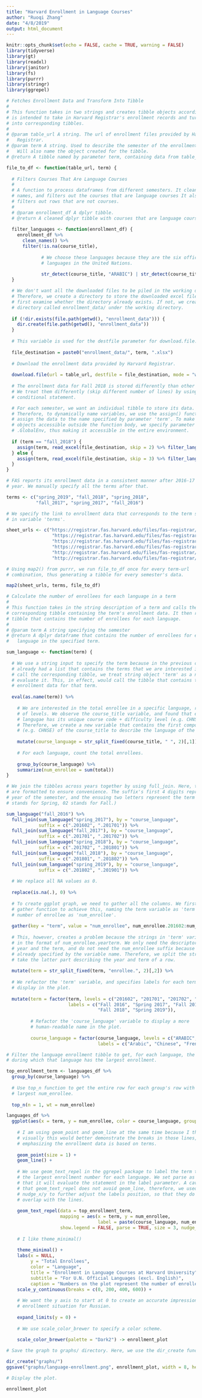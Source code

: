 ```yaml
---
title: "Harvard Enrollment in Language Courses"
author: "Ruoqi Zhang"
date: "4/8/2019"
output: html_document
---
```


```r
knitr::opts_chunk$set(echo = FALSE, cache = TRUE, warning = FALSE)
library(tidyverse)
library(gt)
library(readxl)
library(janitor)
library(fs)
library(purrr)
library(stringr)
library(ggrepel)
```

```r

# Fetches Enrollment Data and Transform Into Tibble
#
# This function takes in two strings and creates tibble objects accordingly. It
# is intended to take in Harvard Registrar's enrollment records and turn them
# into corresponding tibbles.
#
# @param table_url A string. The url of enrollment files provided by Harvard
#   Registrar.
# @param term A string. Used to describe the semester of the enrollment file.
#   Will also name the object created for the tibble.
# @return A tibble named by parameter term, containing data from table_url.

file_to_df <- function(table_url, term) {
  
  # Filters Courses That Are Language Courses
  # 
  # A function to process dataframes from different semesters. It cleans variable
  # names, and filters out the courses that are language courses It also
  # filters out rows that are not courses.
  # 
  # @param enrollment_df A dplyr tibble.
  # @return A cleaned dplyr tibble with courses that are language courses
  
  filter_languages <- function(enrollment_df) {
    enrollment_df %>% 
      clean_names() %>% 
      filter(!is.na(course_title),
             
             # We choose these languages because they are the six official
             # languages in the United Nations.
             
             str_detect(course_title, "ARABIC") | str_detect(course_title, "CHNSE") | str_detect(course_title, "SPANSH") | str_detect(course_title, "RUSS") | str_detect(course_title, "FRENCH") | str_detect(course_title, "SPANSH"))
  }

  # We don't want all the downloaded files to be piled in the working directory.
  # Therefore, we create a directory to store the downloaded excel files. We
  # first examine whether the directory already exists. If not, we create a
  # directory called enrollment_data/ under the working directory.
  
  if (!dir.exists(file.path(getwd(), "enrollment_data"))) {
    dir.create(file.path(getwd(), "enrollment_data"))
  }
  
  # This variable is used for the destfile parameter for download.file. 
  
  file_destination = paste0("enrollment_data/", term, ".xlsx")
  
  # Download the enrollment data provided by Harvard Registrar.
  
  download.file(url = table_url, destfile = file_destination, mode = "wb")
  
  # The enrollment data for Fall 2018 is stored differently than other years'.
  # We treat them differently (skip different number of lines) by using
  # conditional statement.

  # For each semester, we want an individual tibble to store its data.
  # Therefore, to dynamically name variables, we use the assign() function to
  # assign the data to the name specified by parameter 'term'. To make the
  # objects accessible outside the function body, we specify parameter envir as
  # .GlobalEnv, thus making it accessible in the entire environment.
  
  if (term == "fall_2018") {
    assign(term, read_excel(file_destination, skip = 2) %>% filter_languages(), envir = .GlobalEnv)
  } else {
    assign(term, read_excel(file_destination, skip = 3) %>% filter_languages(), envir = .GlobalEnv)
  }
}

# FAS reports its enrollment data in a consistent manner after 2016-17 school
# year. We manually specify all the terms after that.

terms <- c("spring_2019", "fall_2018", "spring_2018", 
           "fall_2017", "spring_2017", "fall_2016")

# We specify the link to enrollment data that corresponds to the term specified
# in variable 'terms'.

sheet_urls <- c("https://registrar.fas.harvard.edu/files/fas-registrar/files/class_enrollment_summary_by_term_3.22.19.xlsx",
                 "https://registrar.fas.harvard.edu/files/fas-registrar/files/class_enrollment_summary_by_term_10.24.18.xlsx",
                 "https://registrar.fas.harvard.edu/files/fas-registrar/files/class_enrollment_summary_by_term_03.06.18.xlsx",
                 "https://registrar.fas.harvard.edu/files/fas-registrar/files/class_enrollment_summary_by_term_10.20.17.xlsx",
                 "http://registrar.fas.harvard.edu/files/fas-registrar/files/class_enrollment_summary_by_term_2017_03_07_final_0.xlsx",
                 "http://registrar.fas.harvard.edu/files/fas-registrar/files/copy_of_class_enrollment_summary_by_term_10.06.2016.xlsx")

# Using map2() from purrr, we run file_to_df once for every term-url
# combination, thus generating a tibble for every semester's data.

map2(sheet_urls, terms, file_to_df)


```

```r

# Calculate the number of enrollees for each language in a term
#
# This function takes in the string description of a term and calls the
# corresponding tibble containing the term's enrollment data. It then returns a
# tibble that contains the number of enrollees for each language.
#
# @param term A string specifying the semester
# @return A dplyr dataframe that contains the number of enrollees for each
#   language in the specified term.

sum_language <- function(term) {
  
  # We use a string input to specify the term because in the previous code, we
  # already had a list that contains the terms that we are interested in. To
  # call the corresponding tibble, we treat string object 'term' as a name, and
  # evaluate it. This, in effect, would call the tibble that contains the
  # enrollment data for that term.
  
  eval(as.name(term)) %>% 
    
    # We are interested in the total enrollee in a specific language, regardless
    # of levels. We observe the course_title variable, and found that each
    # langugae has its unique course code + difficulty level (e.g. CHNSE Bb).
    # Therefore, we create a new variable that contains the first component
    # (e.g. CHNSE) of the course_title to describe the language of the course.
    
    mutate(course_language = str_split_fixed(course_title, " ", 2)[,1]) %>% 
    
    # For each language, count the total enrollees.
    
    group_by(course_language) %>% 
    summarize(num_enrollee = sum(total))
}

# We join the tibbles across years together by using full_join. Here, the suffix
# are formatted to ensure convenience. The suffix's first 4 digits represent the
# year of the semester, and the ensuing two letters represent the term (01
# stands for Spring, 02 stands for Fall.)

sum_language("fall_2016") %>%
  full_join(sum_language("spring_2017"), by = "course_language", 
            suffix = c(".201602", ".201701")) %>% 
  full_join(sum_language("fall_2017"), by = "course_language", 
            suffix = c(".201701", ".201702")) %>% 
  full_join(sum_language("spring_2018"), by = "course_language", 
            suffix = c(".201702", ".201801")) %>% 
  full_join(sum_language("fall_2018"), by = "course_language", 
            suffix = c(".201801", ".201802")) %>% 
  full_join(sum_language("spring_2019"), by = "course_language", 
            suffix = c(".201802", ".201901")) %>% 
  
  # We replace all NA values as 0.
  
  replace(is.na(.), 0) %>% 
  
  # To create ggplot graph, we need to gather all the columns. We first use
  # gather function to achieve this, naming the term variable as 'term' and the
  # number of enrollee as 'num_enrollee'.
  
  gather(key = "term", value = "num_enrollee", num_enrollee.201602:num_enrollee.201901) %>% 
  
  # This, however, creates a problem because the strings in 'term' variable are
  # in the format of num_enrollee.yearterm. We only need the descriptor for the
  # year and the term, and do not need the num_enrollee suffix because it's
  # already specified by the variable name. Therefore, we split the string and
  # take the latter part describing the year and term of a row.
  
  mutate(term = str_split_fixed(term, "enrollee.", 2)[,2]) %>% 
  
  # We refactor the 'term' variable, and specifies labels for each term for
  # display in the plot.
  
  mutate(term = factor(term, levels = c("201602", "201701", "201702", "201801", "201802", "201901"),
                       labels = c("Fall 2016", "Spring 2017", "Fall 2017", "Spring 2018", 
                                  "Fall 2018", "Spring 2019")),
         
         # Refactor the 'course_language' variable to display a more
         # human-readable name in the plot.
         
         course_language = factor(course_language, levels = c("ARABIC", "CHNSE", "FRENCH", "RUSS", "SPANSH"),
                                  labels = c("Arabic", "Chinese", "French", "Russian", "Spanish"))) -> languages_df

# Filter the language enrollment tibble to get, for each language, the term
# during which that language has the largest enrollment.

top_enrollment_term <- languages_df %>% 
  group_by(course_language) %>% 
  
  # Use top_n function to get the entire row for each group's row with the
  # largest num_enrollee.
  
  top_n(n = 1, wt = num_enrollee)

languages_df %>% 
  ggplot(aes(x = term, y = num_enrollee, color = course_language, group = course_language)) +
  
    # I am using geom_point and geom_line at the same time because I think
    # visually this would better demonstrate the breaks in those lines,
    # emphasizing the enrollment data is based on terms.
  
    geom_point(size = 1) +
    geom_line() +
  
    # We use geom_text_repel in the ggrepel package to label the term that has
    # the largest enrollment number for each language. We set parse as TRUE so
    # that it will evaluate the statement in the label parameter. A caveat is
    # that geom_text_repel does not avoid geom_line, therefore, we used size,
    # nudge_x/y to further adjust the labels position, so that they do not
    # overlap with the lines.
  
    geom_text_repel(data = top_enrollment_term, 
                    mapping = aes(x = term, y = num_enrollee, 
                                  label = paste(course_language, num_enrollee, sep = ": ")),
                    show.legend = FALSE, parse = TRUE, size = 3, nudge_x = -0.1, nudge_y = -60) +
  
    # I like theme_minimal()
  
    theme_minimal() +
    labs(x = NULL,
         y = "Total Enrollees",
         color = "Language",
         title = "Enrollment in Language Courses at Harvard University",
         subtitle = "For U.N. Official Languages (excl. English)",
         caption = "Numbers on the plot represent the number of enrollee in the year of the languages' highest \n\nIncludes enrollments from undergraduates, visiting undergraduates,\nnon-degree students, employees, and other students.\n\nSource: Harvard Registrar") +
    scale_y_continuous(breaks = c(0, 200, 400, 600)) +
  
    # We want the y axis to start at 0 to create an accurate impression for the
    # enrollment situation for Russian.
  
    expand_limits(y = 0) +
  
    # We use scale_color_brewer to specify a color scheme.
  
    scale_color_brewer(palette = "Dark2") -> enrollment_plot

# Save the graph to graphs/ directory. Here, we use the dir_create function in fs package, which will create a directory if there is no existing one. Then, we use ggsave to save the plot.

dir_create("graphs/")
ggsave("graphs/language-enrollment.png", enrollment_plot, width = 8, height = 5)

# Display the plot.

enrollment_plot

```

